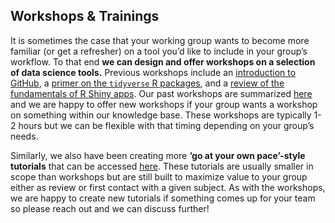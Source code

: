 
## Workshops & Trainings

It is sometimes the case that your working group wants to become more familiar (or get a refresher) on a tool you'd like to include in your group's workflow. To that end **we can design and offer workshops on a selection of data science tools.** Previous workshops include an [introduction to GitHub](https://nceas.github.io/scicomp.github.io/workshops.html#collaborative-coding-with-github), a [primer on the `tidyverse` R packages](https://nceas.github.io/scicomp.github.io/workshops.html#coding-in-the-tidyverse), and a [review of the fundamentals of R Shiny apps](https://nceas.github.io/scicomp.github.io/workshops.html#r-shiny-apps-for-sharing-science). Our past workshops are summarized [here](https://nceas.github.io/scicomp.github.io/workshops.html) and we are happy to offer new workshops if your group wants a workshop on something within our knowledge base. These workshops are typically 1-2 hours but we can be flexible with that timing depending on your group's needs.

Similarly, we also have been creating more **'go at your own pace'-style tutorials** that can be accessed [here]((https://nceas.github.io/scicomp.github.io/tutorials.html)). These tutorials are usually smaller in scope than workshops but are still built to maximize value to your group either as review or first contact with a given subject. As with the workshops, we are happy to create new tutorials if something comes up for your team so please reach out and we can discuss further!